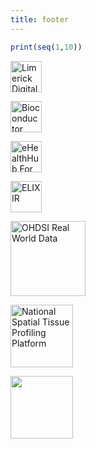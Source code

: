 ```yaml
---
title: footer
---
```


```r

print(seq(1,10))

```

![](contents/logo/LDCRC_Logo_fixed.jpg "Limerick Digital Cancer Research Center"){width="50"}

![](contents/logo/bioconductor_logo_cmyk.png "Bioconductor"){width="50"}

![](contents/logo/eHealthHub_logo.png "eHealthHub For Cancer"){width="50"}

![](contents/logo/Elixir_logo-3927606181.png "ELIXIR"){width="50"}

![](contents/logo/OHDSI.jpeg "OHDSI Real World Data"){width="120"}

![](contents/logo/NasPro.png "National Spatial Tissue Profiling Platform"){width="100"}

![](contents/logo/NSRP_Logo.png){width="100"}
